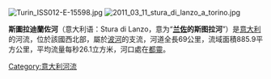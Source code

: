 [[Image:Turin_ISS012-E-15598.jpg|thumb]]
[[Image:2011_03_11_stura_di_lanzo_a_torino.jpg|right]]

'''斯圖拉迪蘭佐河'''（意大利语：Stura di Lanzo，意为“'''[[兰佐托里内塞|兰佐]]的斯图拉河'''”）是[[意大利|意大利]]的河流，位於該國西北部，屬於[[波河|波河]]的支流，河道全長69公里，流域面積885.9平方公里，平均流量每秒26.1立方米，河口處在[[都靈|都靈]]。

{{coord|45.0956|N|7.72472|E|source:kolossus-dewiki|display=title}}

{{Italy-geo-stub}}
[[Category:意大利河流|Category:意大利河流]]